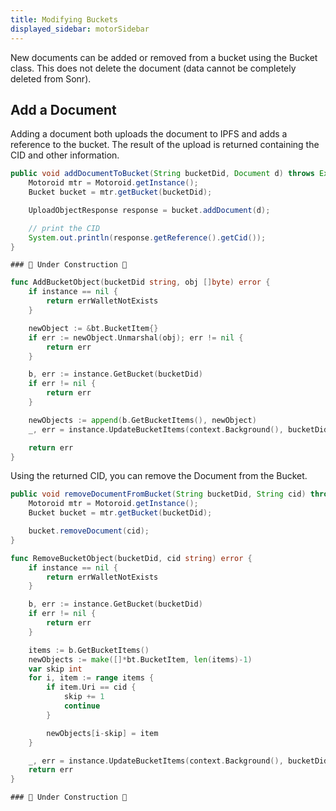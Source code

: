 ```yaml
---
title: Modifying Buckets
displayed_sidebar: motorSidebar
---
```



<APIButton href="/api/bucket" label="Bucket API" type="info" />

New documents can be added or removed from a bucket using the Bucket class. This does not delete the document (data cannot be completely deleted from Sonr).

## Add a Document

Adding a document both uploads the document to IPFS and adds a reference to the bucket. The result of the upload is returned containing the CID and other information.

<Tabs groupId="platform">
	<TabItem value="android" label="☕ Java (Android)">

```java
public void addDocumentToBucket(String bucketDid, Document d) throws Exception {
    Motoroid mtr = Motoroid.getInstance();
    Bucket bucket = mtr.getBucket(bucketDid);

    UploadObjectResponse response = bucket.addDocument(d);

    // print the CID
    System.out.println(response.getReference().getCid());
}
```

  </TabItem>
  <TabItem value="flutter" label="🎯 Dart">

    ### 🚧 Under Construction 🚧

  </TabItem>
  <TabItem value="go" label="🐹 Go" default>

```go
func AddBucketObject(bucketDid string, obj []byte) error {
	if instance == nil {
		return errWalletNotExists
	}

	newObject := &bt.BucketItem{}
	if err := newObject.Unmarshal(obj); err != nil {
		return err
	}

	b, err := instance.GetBucket(bucketDid)
	if err != nil {
		return err
	}

	newObjects := append(b.GetBucketItems(), newObject)
	_, err = instance.UpdateBucketItems(context.Background(), bucketDid, newObjects)

	return err
}
```

  </TabItem>
</Tabs>

Using the returned CID, you can remove the Document from the Bucket.

<Tabs groupId="platform">
	<TabItem value="android" label="☕ Java (Android)">

```java
public void removeDocumentFromBucket(String bucketDid, String cid) throws Exception {
    Motoroid mtr = Motoroid.getInstance();
    Bucket bucket = mtr.getBucket(bucketDid);

    bucket.removeDocument(cid);
}
```

  </TabItem>
  <TabItem value="go" label="🐹 Go" default>

```go
func RemoveBucketObject(bucketDid, cid string) error {
	if instance == nil {
		return errWalletNotExists
	}

	b, err := instance.GetBucket(bucketDid)
	if err != nil {
		return err
	}

	items := b.GetBucketItems()
	newObjects := make([]*bt.BucketItem, len(items)-1)
	var skip int
	for i, item := range items {
		if item.Uri == cid {
			skip += 1
			continue
		}

		newObjects[i-skip] = item
	}

	_, err = instance.UpdateBucketItems(context.Background(), bucketDid, newObjects)
	return err
}
```

  </TabItem>
  <TabItem value="flutter" label="🎯 Dart">

    ### 🚧 Under Construction 🚧

  </TabItem>
</Tabs>
